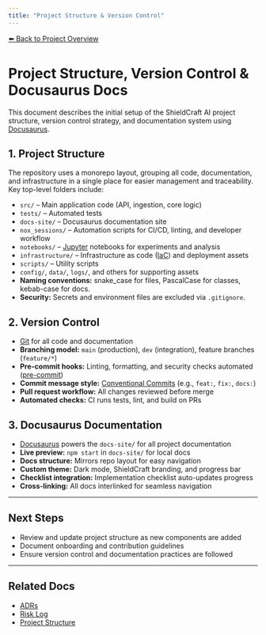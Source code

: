 ```yaml
---
title: "Project Structure & Version Control"
---
```


[⬅️ Back to Project Overview](/)
# Project Structure, Version Control & Docusaurus Docs
This document describes the initial setup of the ShieldCraft AI project structure, version control strategy, and documentation system using [Docusaurus](https://docusaurus.io/).

## 1. Project Structure
The repository uses a monorepo layout, grouping all code, documentation, and infrastructure in a single place for easier management and traceability. Key top-level folders include:
- `src/` – Main application code (API, ingestion, core logic)
- `tests/` – Automated tests
- `docs-site/` – Docusaurus documentation site
- `nox_sessions/` – Automation scripts for CI/CD, linting, and developer workflow
- `notebooks/` – [Jupyter](https://jupyter.org/) notebooks for experiments and analysis
- `infrastructure/` – Infrastructure as code ([IaC](https://en.wikipedia.org/wiki/Infrastructure_as_code)) and deployment assets
- `scripts/` – Utility scripts
- `config/`, `data/`, `logs/`, and others for supporting assets
- **Naming conventions:** snake_case for files, PascalCase for classes, kebab-case for docs.
- **Security:** Secrets and environment files are excluded via `.gitignore`.

## 2. Version Control
- [Git](https://git-scm.com/) for all code and documentation
- **Branching model:** `main` (production), `dev` (integration), feature branches (`feature/*`)
- **Pre-commit hooks:** Linting, formatting, and security checks automated ([pre-commit](https://pre-commit.com/))
- **Commit message style:** [Conventional Commits](https://www.conventionalcommits.org/en/v1.0.0/) (e.g., `feat:`, `fix:`, `docs:`)
- **Pull request workflow:** All changes reviewed before merge
- **Automated checks:** CI runs tests, lint, and build on PRs

## 3. Docusaurus Documentation
- [Docusaurus](https://docusaurus.io/) powers the `docs-site/` for all project documentation
- **Live preview:** `npm start` in `docs-site/` for local docs
- **Docs structure:** Mirrors repo layout for easy navigation
- **Custom theme:** Dark mode, ShieldCraft branding, and progress bar
- **Checklist integration:** Implementation checklist auto-updates progress
- **Cross-linking:** All docs interlinked for seamless navigation

---

## Next Steps
- Review and update project structure as new components are added
- Document onboarding and contribution guidelines
- Ensure version control and documentation practices are followed

---

## Related Docs
- [ADRs](/adrs)
- [Risk Log](/risk_log)
- [Project Structure](/project_structure)
